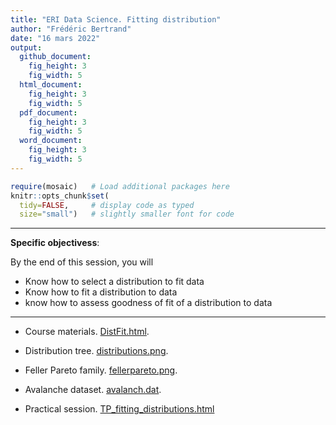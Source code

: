 ```yaml
---
title: "ERI Data Science. Fitting distribution"
author: "Frédéric Bertrand"
date: "16 mars 2022"
output: 
  github_document:
    fig_height: 3
    fig_width: 5
  html_document:
    fig_height: 3
    fig_width: 5
  pdf_document:
    fig_height: 3
    fig_width: 5
  word_document:
    fig_height: 3
    fig_width: 5
---
```


```r
require(mosaic)   # Load additional packages here 
knitr::opts_chunk$set(
  tidy=FALSE,     # display code as typed
  size="small")   # slightly smaller font for code
```

***
**Specific objectivess**:

By the end of this session, you will

- Know how to select a distribution to fit data
- Know how to fit a distribution to data
- know how to assess goodness of fit of a distribution to data

***

- Course materials. [DistFit.html](Supports/DistFit.html). 

- Distribution tree. [distributions.png](Supports/distributions.png). 

- Feller Pareto family. [fellerpareto.png](Supports/fellerpareto.png). 

- Avalanche dataset. [avalanch.dat](Supports/avalanch.dat). 

- Practical session. [TP_fitting_distributions.html](Supports/TP_fitting_distributions.html) 







